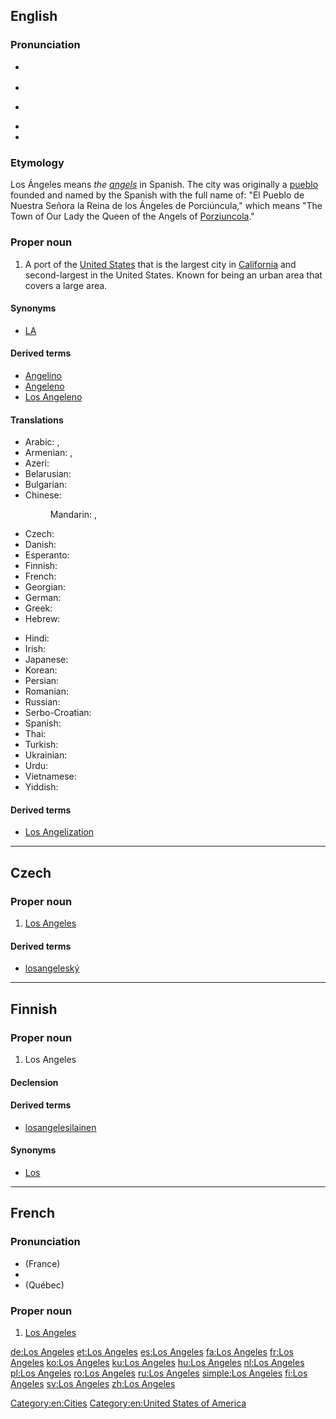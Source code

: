 {{also|Los Ángeles}}

==English==
{{wikipedia}}

===Pronunciation===
* {{a|UK}} {{IPA|/lɒs ˈændʒɪliːz/|lang=en}}
* {{audio|en-uk-Los Angeles.ogg|Audio (UK)}}
* {{a|US}} {{IPA|/lɔs ˈændʒələs/|/lɔs ˈæŋɡələs/|lang=en}}
* {{audio|En-us-Los Angeles.ogg|Audio (US)}}
* {{audio|En-ca-Los Angeles.ogg|Audio (CA)}}

===Etymology===
Los Ángeles means ''the [[angels]]'' in Spanish. The city was originally a [[pueblo]] founded and named by the Spanish with the full name of: "El Pueblo de Nuestra Señora la Reina de los Ángeles de Porciúncula," which means "The Town of Our Lady the Queen of the Angels of [[w:Porziuncola|Porziuncola]]."

===Proper noun===
{{en-proper noun|head=[[los|Los]] [[ángeles|Angeles]]}}

# A port of the [[United States]] that is the largest city in [[California]] and second-largest in the United States. Known for being an urban area that covers a large area.

====Synonyms====
* [[LA]]

====Derived terms====
* [[Angelino]]
* [[Angeleno]]
* [[Los Angeleno]]

====Translations====
{{trans-top|largest city in California}}
* Arabic: {{t|ar|لوس انجليس|m|tr=luus anjilis}}, {{t|ar|لوس أنجلوس|m|tr=luus anjiluus}}
* Armenian: {{t|hy|Լոս Անջելես|tr=Los Anǰeles}}, {{t|hy|Լոս|tr=Los}}
* Azeri: {{t|az|Los-Anceles}}
* Belarusian: {{t|be|Лос-Анджэлес|m|tr=Los-Ándželes}}
* Bulgarian: {{t|bg|Лос Анджелис|m|tr=Los Ánželis}}
* Chinese:
*: Mandarin: {{t|cmn|洛杉磯|sc=Hani}}, {{t+|cmn|洛杉矶|tr=Luòshānjī|sc=Hani}}
* Czech: {{t|cs|Los Angeles}}
* Danish: {{t|da|Los Angeles}}
* Esperanto: {{t|eo|Los-Anĝeleso}}
* Finnish: {{t+|fi|Los Angeles}}
* French: {{t+|fr|Los Angeles}}
* Georgian: {{t|ka|ლოს-ანჯელესი|sc=Geor}}
* German: {{t+|de|Los Angeles}}
* Greek: {{t|el|Λος Άντζελες|tr=Los Ántzeles}}
* Hebrew: {{t|he|לוס אנג'לס}}
{{trans-mid}}
* Hindi: {{t|hi|लॉस ऐन्जेलिस|tr=lŏs ainjēlis}}
* Irish: {{t|ga|Cathair na nAingeal|f}}
* Japanese: {{t|ja|ロサンゼルス|tr=Rosanzerusu}}
* Korean: {{t+|ko|로스앤젤레스|tr=Loseu-aenjelleseu|sc=Hang}}
* Persian: {{t+|fa|لس‌آنجلس}}
* Romanian: {{t+|ro|Los Angeles}}
* Russian: {{t|ru|Лос-Анджелес|m|tr=Los-Ándželes}}
* Serbo-Croatian: {{t|sh|Лос Анџелес|m|tr=Los Andželes|sc=Cyrl}}
* Spanish: {{t+|es|Los Ángeles|m}}
* Thai: {{t|th|ลอสแอนเจลิส|tr=lôt ae-nor-jay-lít}}
* Turkish: {{t|tr|Los Angeles}}
* Ukrainian: {{t|uk|Лос-Анджелес|m|tr=Los-Ándželes}}
* Urdu: {{t|ur|لاس اینجلس}}
* Vietnamese: {{t|vi|Lốt An giơ lét}}
* Yiddish: {{t|yi|לאָס־אַנדזשעלעס|tr=Los-Andželes|sc=Hebr}}
{{trans-bottom}}

====Derived terms====
* [[Los Angelization]]

[[Category:en:Cities]]
[[Category:en:United States of America]]

----

==Czech==

===Proper noun===
{{cs-proper noun|g=n}}

# [[#English|Los Angeles]]

====Derived terms====
* [[losangeleský]]

----

==Finnish==

===Proper noun===
{{fi-proper noun}}

# Los Angeles

====Declension====
{{fi-decl-risti|Los Angeles|nopl=1|i=0}}

====Derived terms====
* [[losangelesilainen]]

====Synonyms====
* [[Los]] {{qualifier|informal}}

----

==French==

===Pronunciation===
* (France) {{IPA|/lɔ.s‿ɑ̃.dʒə.lɛs/|lang=fr}}
* {{audio|Fr-Paris--Los Angeles.ogg|Audio (Paris)}}
* (Québec) {{IPA|/lɔ.s‿ɑ̃.ʒɛl/|/lɔ.s‿an.dʒe.lɛs/|lang=fr}}

===Proper noun===
{{fr-proper noun}}

# [[Los Angeles#English|Los Angeles]]

[[de:Los Angeles]]
[[et:Los Angeles]]
[[es:Los Angeles]]
[[fa:Los Angeles]]
[[fr:Los Angeles]]
[[ko:Los Angeles]]
[[ku:Los Angeles]]
[[hu:Los Angeles]]
[[nl:Los Angeles]]
[[pl:Los Angeles]]
[[ro:Los Angeles]]
[[ru:Los Angeles]]
[[simple:Los Angeles]]
[[fi:Los Angeles]]
[[sv:Los Angeles]]
[[zh:Los Angeles]]